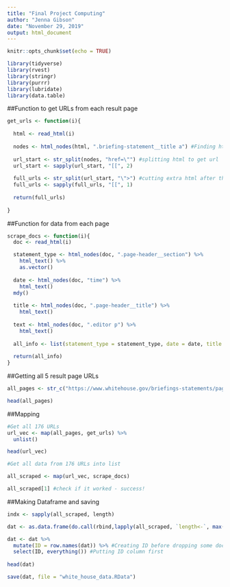 ```yaml
---
title: "Final Project Computing"
author: "Jenna Gibson"
date: "November 29, 2019"
output: html_document
---
```


```r
knitr::opts_chunk$set(echo = TRUE)

library(tidyverse)
library(rvest)
library(stringr)
library(purrr)
library(lubridate)
library(data.table)

```


##Function to get URLs from each result page

```r

get_urls <- function(i){
  
  html <- read_html(i)
  
  nodes <- html_nodes(html, ".briefing-statement__title a") #Finding html for all results
  
  url_start <- str_split(nodes, "href=\"") #splitting html to get url
  url_start <- sapply(url_start, "[[", 2)
  
  full_urls <- str_split(url_start, "\">") #cutting extra html after the url
  full_urls <- sapply(full_urls, "[[", 1)
  
  return(full_urls)
  
}


```


##Function for data from each page

```r

scrape_docs <- function(i){
  doc <- read_html(i)

  statement_type <- html_nodes(doc, ".page-header__section") %>% 
    html_text() %>%
    as.vector()
  
  date <- html_nodes(doc, "time") %>%
    html_text()
  mdy()
  
  title <- html_nodes(doc, ".page-header__title") %>%
    html_text()
  
  text <- html_nodes(doc, ".editor p") %>%
    html_text()
  
  all_info <- list(statement_type = statement_type, date = date, title = title, text = text)
  
  return(all_info)
}


```


##Getting all 5 result page URLs

```r

all_pages <- str_c("https://www.whitehouse.gov/briefings-statements/page/",0:150, "/?issue_filter=foreign-policy")

head(all_pages)

```

##Mapping

```r

#Get all 176 URLs
url_vec <- map(all_pages, get_urls) %>% 
  unlist()

head(url_vec)

#Get all data from 176 URLs into list

all_scraped <- map(url_vec, scrape_docs) 

all_scraped[1] #check if it worked - success!

```


##Making Dataframe and saving

```r

indx <- sapply(all_scraped, length)

dat <- as.data.frame(do.call(rbind,lapply(all_scraped, `length<-`, max(indx)))) 

dat <- dat %>%
  mutate(ID = row.names(dat)) %>% #Creating ID before dropping some docs
  select(ID, everything()) #Putting ID column first
  
head(dat)

save(dat, file = "white_house_data.RData")

```



